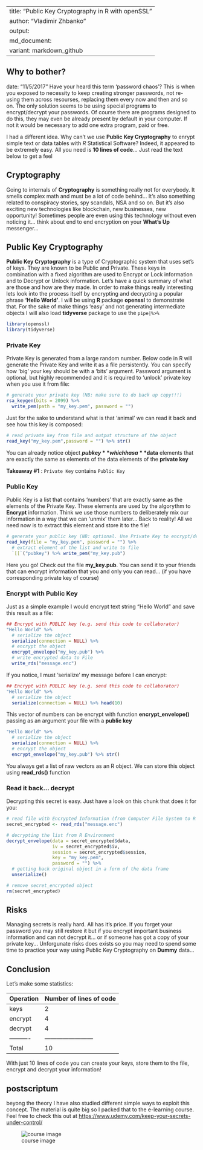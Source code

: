 
---
title: "Public Key Cryptography in R with openSSL"
author: "Vladimir Zhbanko"
output: 
  md_document:
    variant: markdown_github
---

## Why to bother?
date: "11/5/2017"
Have your heard this term 'password chaos'? This is when you exposed to necessity to keep creating stronger passwords, not re-using them across resourses, replacing them every now and then and so on. The only solution seems to be using special programs to encrypt/decrypt your passwords. Of course there are programs designed to do this, they may even be already present by default in your computer. If not it would be necessary to add one extra program, paid or free.

I had a different idea. Why can't we use **Public Key Cryptography** to enrypt simple text or data tables with *R* Statistical Software? Indeed, it appeared to be extremely easy. All you need is __10 lines of code__... Just read the text below to get a feel

## Cryptography

Going to internals of **Cryptography** is something really not for everybody. It smells complex math and must be a lot of code behind... It's also something related to conspiracy stories, spy scandals, NSA and so on. But it's also exciting new technologies like blockchain, new businesses, new opportunity! Sometimes people are even using this technology without even noticing it... think about end to end encryption on your __What's Up__ messenger...

## Public Key Cryptography

**Public Key Cryptography** is a type of Cryptographic system that uses set's of keys. They are known to be Public and Private. These keys in combination with a fixed algorithm are used to Encrypt or Lock information and to Decrypt or Unlock information. Let's have a quick summary of what are those and how are they made. In order to make things really interesting lets look into the process itself by encrypting and decrypting a popular phrase __'Hello World'__. I will be using **R** package **openssl** to demonstrate that. For the sake of make things 'easy' and not generating intermediate objects I will also load **tidyverse** package to use the `pipe|%>%`

```r
library(openssl)
library(tidyverse)
```

### Private Key

Private Key is generated from a large random number. Below code in R will generate the Private Key and write it as a file persistently. You can specify how 'big' your key should be with a 'bits' argument. Password argument is optional, but highly recommended and it is required to 'unlock' private key when you use it from file:

```r
# generate your private key (NB: make sure to do back up copy!!!)
rsa_keygen(bits = 2099) %>% 
  write_pem(path = "my_key.pem", password = "")
```

Just for the sake to understand what is that 'animal' we can read it back and see how this key is composed:

```r
# read private key from file and output structure of the object
read_key("my_key.pem",password = "") %>% str()
```

You can already notice object **$pubkey** which has a **$data** elements that are exactly the same as elements of the data elements of the **private key**

**Takeaway #1** : `Private Key` contains `Public Key`

### Public Key

Public Key is a list that contains 'numbers' that are exactly same as the elements of the Private Key. These elements are used by the algorythm to **Encrypt** information. Think we use those numbers to deliberately mix our information in a way that we can 'unmix' them later... Back to reality! All we need now is to extract this element and store it to the file!

```r
# generate your public key (NB: optional. Use Private Key to encrypt/decrypt)
read_key(file = "my_key.pem", password = "") %>% 
  # extract element of the list and write to file
  `[[`("pubkey") %>% write_pem("my_key.pub")
```

Here you go! Check out the file **my_key.pub**. You can send it to your friends that can encrypt information that you and only you can read... (if you have corresponding private key of course)

### Encrypt with Public Key

Just as a simple example I would encrypt text string "Hello World" and save this result as a file:

```r
## Encrypt with PUBLIC key (e.g. send this code to collaborator)
"Hello World" %>% 
  # serialize the object
  serialize(connection = NULL) %>% 
  # encrypt the object
  encrypt_envelope("my_key.pub") %>% 
  # write encrypted data to File
  write_rds("message.enc")
```

If you notice, I must 'serialize' my message before I can encrypt:

```r
## Encrypt with PUBLIC key (e.g. send this code to collaborator)
"Hello World" %>% 
  # serialize the object
  serialize(connection = NULL) %>% head(10)
```

This vector of numbers can be encrypt with function **encrypt_envelope()** passing as an argument your file with a **public key**

```r
"Hello World" %>% 
  # serialize the object
  serialize(connection = NULL) %>% 
  # encrypt the object
  encrypt_envelope("my_key.pub") %>% str()
```

You always get a list of raw vectors as an R object. We can store this object using **read_rds()** function

### Read it back... decrypt

Decrypting this secret is easy. Just have a look on this chunk that does it for you:

```r
# read file with Encrypted Information (from Computer File System to R Environment)
secret_encrypted <- read_rds("message.enc")

# decrypting the list from R Environment
decrypt_envelope(data = secret_encrypted$data,
                 iv = secret_encrypted$iv,
                 session = secret_encrypted$session,
                 key = "my_key.pem",
                 password = "") %>% 
  # getting back original object in a form of the data frame
  unserialize() 

# remove secret_encrypted object
rm(secret_encrypted)
```

## Risks

Managing secrets is really hard. All has it's price. If you forget your password you may still restore it but if you encrypt important business information and can not decrypt it... or if someone has got a copy of your private key... Unforgunate risks does exists so you may need to spend some time to practice your way using Public Key Cryptography on **Dummy** data...

## Conclusion

Let's make some statistics:

Operation | Number of lines of code
----------| -----------------------
keys      | 2
encrypt   | 4
decrypt   | 4
----------|------------------------
Total     | 10

With just 10 lines of code you can create your keys, store them to the file, encrypt and decrypt your information!

## postscriptum

beyong the theory I have also studied different simple ways to exploit this concept. The material is quite big so I packed that to the e-learning course. Feel free to check this out at [https://www.udemy.com/keep-your-secrets-under-control/](https://www.udemy.com/keep-your-secrets-under-control/)

![course image](Designer.png)

